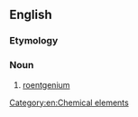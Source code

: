 ==English==

===Etymology===
{{prefix|en|eka|gold}}

===Noun===
{{en-noun|-}}

# [[roentgenium]]

[[Category:en:Chemical elements]]